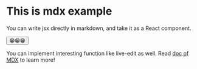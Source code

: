 # This is mdx example

You can write jsx directly in markdown, and take it as a React component.

<button>😁😁😁</button>

You can implement interesting function like live-edit as well.
Read [doc of MDX](https://mdxjs.com/) to learn more!
